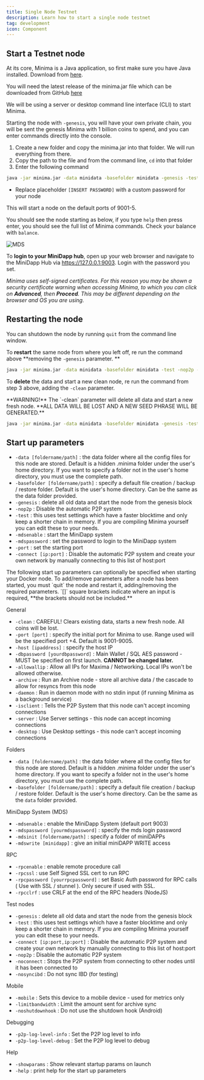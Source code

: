 ---
title: Single Node Testnet
description: Learn how to start a single node testnet
tag: development
icon: Component
---

## Start a Testnet node

At its core, Minima is a Java application, so first make sure you have Java installed. Download from [here](https://www.java.com/en/download/).

You will need the latest release of the minima.jar file which can be downloaded from GitHub [here](https://github.com/minima-global/Minima/releases)

We will be using a server or desktop command line interface (CLI) to start Minima.

Starting the node with `-genesis`, you will have your own private chain, you will be sent the genesis Minima with 1 billion coins to spend, and you can enter commands directly into the console.

1. Create a new folder and copy the minima.jar into that folder. We will run everything from there.
2. Copy the path to the file and from the command line, `cd` into that folder
3. Enter the following command

```bash title="Terminal"
java -jar minima.jar -data minidata -basefolder minidata -genesis -test -nop2p -mdsenable -mdspassword [INSERT PASSWORD]
```

- Replace placeholder `[INSERT PASSWORD]` with a custom password for your node

This will start a node on the default ports of 9001-5.

You should see the node starting as below, if you type `help` then press enter, you should see the full list of Minima commands. Check your balance with `balance`.

![MDS](/img/buildonminima/TestTerminalstartup.png)

To **login to your MiniDapp hub**, open up your web browser and navigate to the MiniDapp Hub via https://127.0.0.1:9003. Login with the password you set.

_Minima uses self-signed certificates. For this reason you may be shown a security certificate warning when accessing Minima, to which you can click on **Advanced**, then **Proceed**. This may be different depending on the browser and OS you are using._

## Restarting the node

You can shutdown the node by running `quit` from the command line window.

To **restart** the same node from where you left off, re run the command above **removing the `-genesis` parameter. **

```bash title="Terminal"
java -jar minima.jar -data minidata -basefolder minidata -test -nop2p -mdsenable -mdspassword [INSERT PASSWORD]
```

To **delete** the data and start a new clean node, re run the command from step 3 above, adding the `-clean` parameter.

<Callout type="warn">
  **WARNING!** The `-clean` parameter will delete all data and start a new fresh
  node. **ALL DATA WILL BE LOST AND A NEW SEED PHRASE WILL BE GENERATED.**

</Callout>

```bash title="Terminal"
java -jar minima.jar -data minidata -basefolder minidata -genesis -test -nop2p -mdsenable -mdspassword [INSERT PASSWORD] -clean
```

## Start up parameters

<Accordions type="multiple">
  <Accordion title="What do the paramaters mean?">
  
- `-data [foldername/path]` : the data folder where all the config files for this node are stored. Default is a hidden .minima folder under the user's home directory. If you want to specify a folder not in the user's home directory, you must use the complete path.
- `-basefolder [foldername/path]` : specify a default file creation / backup / restore folder. Default is the user's home directory. Can be the same as the data folder provided.
- `-genesis` : delete all old data and start the node from the genesis block
- `-nop2p` : Disable the automatic P2P system
- `-test` : this uses test settings which have a faster blocktime and only keep a shorter chain in memory. If you are compiling Minima yourself you can edit these to your needs.
- `-mdsenable` : start the MiniDapp system
- `-mdspassword` : set the password to login to the MiniDapp system
- `-port` : set the starting port
- `-connect [ip:port]` : Disable the automatic P2P system and create your own network by manually connecting to this list of host:port

</Accordion>

<Accordion title="Optional startup paramaters">
The following start up parameters can optionally be specified when starting your Docker node.

<Callout>
  To add/remove parameters after a node has been started, you must `quit` the
  node and restart it, adding/removing the required parameters. `[]` square
  brackets indicate where an input is required, **the brackets should not be
  included.**
</Callout>

<Heading as="h4">General</Heading>

- `-clean` : CAREFUL! Clears existing data, starts a new fresh node. All coins will be lost.
- `-port [port]` : specify the initial port for Minima to use. Range used will be the specified port +4. Default is 9001-9005.
- `-host [ipaddress]` : specify the host IP
- `-dbpassword [yourdbpassword]` : Main Wallet / SQL AES password - MUST be specified on first launch. **CANNOT be changed later.**
- `-allowallip` : Allow all IPs for Maxima / Networking. Local IPs won't be allowed otherwise.
- `-archive` : Run an Archive node - store all archive data / the cascade to allow for resyncs from this node<br/>
- `-daemon` : Run in daemon mode with no stdin input (if running Minima as a background service)
- `-isclient` : Tells the P2P System that this node can't accept incoming connections
- `-server` : Use Server settings - this node can accept incoming connections
- `-desktop` : Use Desktop settings - this node can't accept incoming connections

<Heading as="h4">Folders</Heading>

- `-data [foldername/path]` : the data folder where all the config files for this node are stored. Default is a hidden .minima folder under the user's home directory. If you want to specify a folder not in the user's home directory, you must use the complete path.
- `-basefolder [foldername/path]` : specify a default file creation / backup / restore folder. Default is the user's home directory. Can be the same as the `data` folder provided.

<Heading as="h4">MiniDapp System (MDS)</Heading>

- `-mdsenable` : enable the MiniDapp System (default port 9003)
- `-mdspassword [yourmdspassword]` : specify the mds login password
- `-mdsinit [foldername/path]` : specify a folder of miniDAPPs
- `-mdswrite [minidapp]` : give an initial miniDAPP WRITE access

<Heading as="h4">RPC</Heading>

- `-rpcenable` : enable remote procedure call
- `-rpcssl` : use Self Signed SSL cert to run RPC
- `-rpcpassword [yourrpcpassword]` : set Basic Auth password for RPC calls ( Use with SSL / stunnel ). Only secure if used with SSL.
- `-rpcclrf` : use CRLF at the end of the RPC headers (NodeJS)

<Heading as="h4">Test nodes</Heading>

- `-genesis` : delete all old data and start the node from the genesis block
- `-test` : this uses test settings which have a faster blocktime and only keep a shorter chain in memory. If you are compiling Minima yourself you can edit these to your needs.
- `-connect [ip:port,ip:port]` : Disable the automatic P2P system and create your own network by manually connecting to this list of host:port
- `-nop2p` : Disable the automatic P2P system
- `-noconnect` : Stops the P2P system from connecting to other nodes until it has been connected to
- `-nosyncibd` : Do not sync IBD (for testing)

<Heading as="h4">Mobile</Heading>

- `-mobile` : Sets this device to a mobile device - used for metrics only
- `-limitbandwidth` : Limit the amount sent for archive sync
- `-noshutdownhook` : Do not use the shutdown hook (Android)

<Heading as="h4">Debugging</Heading>

- `-p2p-log-level-info` : Set the P2P log level to info<br/>
- `-p2p-log-level-debug` : Set the P2P log level to debug

<Heading as="h4">Help</Heading>

- `-showparams` : Show relevant startup params on launch
- `-help` : print help for the start up parameters

</Accordion>

</Accordions>
